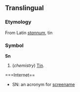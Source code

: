 ==Translingual==
===Etymology===
From Latin ''[[stannum]]'', tin

===Symbol===
'''Sn'''

#(''chemistry'') [[Tin]].

===Internet==
*SN: an acronym for [[screename]]